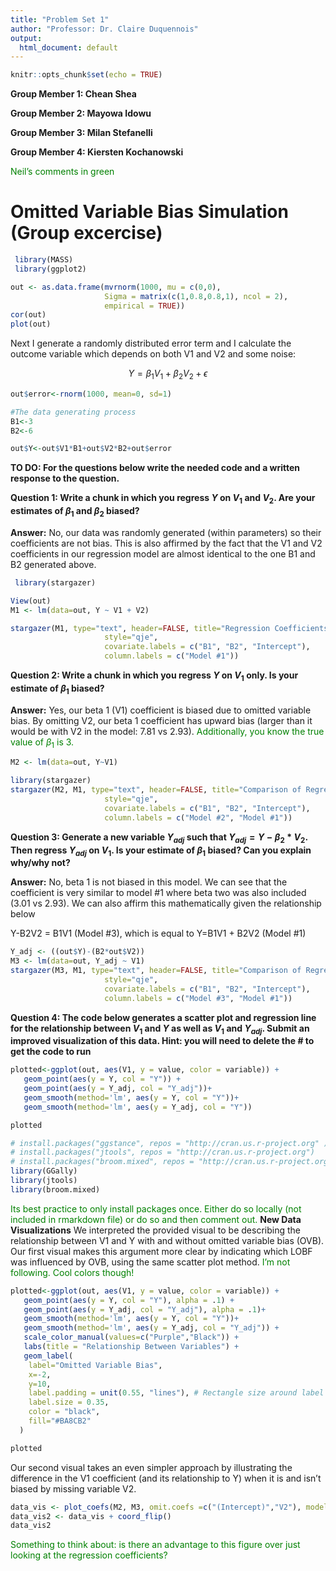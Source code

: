 ---
title: "Problem Set 1"
author: "Professor: Dr. Claire Duquennois"
output:
  html_document: default
---

```{r setup, include=FALSE}
knitr::opts_chunk$set(echo = TRUE)
```
**Group Member 1: Chean Shea**

**Group Member 2: Mayowa Idowu**

**Group Member 3: Milan Stefanelli**

**Group Member 4: Kiersten Kochanowski**

<span style="color: green;">Neil's comments in green</span>

# Omitted Variable Bias Simulation (Group excercise)

```{r sim1,  warning=FALSE}
 library(MASS)
 library(ggplot2)

out <- as.data.frame(mvrnorm(1000, mu = c(0,0), 
                     Sigma = matrix(c(1,0.8,0.8,1), ncol = 2), 
                     empirical = TRUE))
cor(out)
plot(out)

```

Next I generate a randomly distributed error term and I calculate the outcome variable which depends on both V1 and V2 and some noise:

$$Y=\beta_1V_1+\beta_2V_2+\epsilon$$

```{r sim2}
out$error<-rnorm(1000, mean=0, sd=1)

#The data generating process
B1<-3
B2<-6

out$Y<-out$V1*B1+out$V2*B2+out$error
```

**TO DO: For the questions below write the needed code and a written response to the question. **

**Question 1: Write a chunk in which you regress $Y$ on $V_1$ and $V_2$. Are your estimates of $\beta_1$ and $\beta_2$ biased?**

**Answer:** No, our data was randomly generated (within parameters) so their coefficients are not bias. This is also affirmed by the fact that the V1 and V2 coefficients in our regression model are almost identical to the one B1 and B2 generated above.

```{r include=FALSE}
 library(stargazer)
```

```{r}
View(out)
M1 <- lm(data=out, Y ~ V1 + V2)

stargazer(M1, type="text", header=FALSE, title="Regression Coefficients", 
                     style="qje", 
                     covariate.labels = c("B1", "B2", "Intercept"),
                     column.labels = c("Model #1"))
```


**Question 2: Write a chunk in which you regress $Y$ on $V_1$ only. Is your estimate of $\beta_1$ biased?**

**Answer:** Yes, our beta 1 (V1) coefficient is biased due to omitted variable bias. By omitting V2, our beta 1 coefficient has upward bias (larger than it would be with V2 in the model: 7.81 vs 2.93). <span style="color: green;">Additionally, you know the true value of $\beta_1$ is $3$. </span>

```{r}
M2 <- lm(data=out, Y~V1)

library(stargazer)
stargazer(M2, M1, type="text", header=FALSE, title="Comparison of Regression Coefficients (M2 & M1)", 
                     style="qje", 
                     covariate.labels = c("B1", "B2", "Intercept"),
                     column.labels = c("Model #2", "Model #1"))
```

**Question 3: Generate a new variable $Y_{adj}$ such that $Y_{adj}=Y-\beta_2*V_2$. Then regress $Y_{adj}$ on $V_1$. Is your estimate of $\beta_1$ biased? Can you explain why/why not?**

**Answer:** No, beta 1 is not biased in this model. We can see that the coefficient is very similar to model #1 where beta two was also included (3.01 vs 2.93). We can also affirm this mathematically given the relationship below

Y-B2V2 = B1V1 (Model #3), which is equal to Y=B1V1 + B2V2 (Model #1)

```{r}
Y_adj <- ((out$Y)-(B2*out$V2))
M3 <- lm(data=out, Y_adj ~ V1)
stargazer(M3, M1, type="text", header=FALSE, title="Comparison of Regression Coefficients (M3 & M1)", 
                     style="qje", 
                     covariate.labels = c("B1", "B2", "Intercept"),
                     column.labels = c("Model #3", "Model #1"))
```

**Question 4: The code below generates a scatter plot and regression line for the relationship between $V_1$ and $Y$ as well as $V_1$ and $Y_{adj}$. Submit an improved visualization of this data. Hint: you will need to delete the # to get the code to run**

```{r key 4}

plotted<-ggplot(out, aes(V1, y = value, color = variable)) + 
   geom_point(aes(y = Y, col = "Y")) + 
   geom_point(aes(y = Y_adj, col = "Y_adj"))+
   geom_smooth(method='lm', aes(y = Y, col = "Y"))+
   geom_smooth(method='lm', aes(y = Y_adj, col = "Y"))

plotted 
```

\newpage
```{r include=FALSE}
# install.packages("ggstance", repos = "http://cran.us.r-project.org" )
# install.packages("jtools", repos = "http://cran.us.r-project.org")
# install.packages("broom.mixed", repos = "http://cran.us.r-project.org")
library(GGally)
library(jtools)
library(broom.mixed)
```
<span style="color: green;">Its best practice to only install packages once. Either do so locally (not included in rmarkdown file) or do so and then comment out.</span>
**New Data Visualizations**
We interpreted the provided visual to be describing the relationship between V1 and Y with and without omitted variable bias (OVB). Our first visual makes this argument more clear by indicating which LOBF was influenced by OVB, using the same scatter plot method. <span style="color: green;">I'm not following. Cool colors though!</span>

```{r}
plotted<-ggplot(out, aes(V1, y = value, color = variable)) + 
   geom_point(aes(y = Y, col = "Y"), alpha = .1) + 
   geom_point(aes(y = Y_adj, col = "Y_adj"), alpha = .1)+
   geom_smooth(method='lm', aes(y = Y, col = "Y"))+
   geom_smooth(method='lm', aes(y = Y_adj, col = "Y_adj")) +
   scale_color_manual(values=c("Purple","Black")) +
   labs(title = "Relationship Between Variables") +
   geom_label(
    label="Omitted Variable Bias", 
    x=-2,
    y=10,
    label.padding = unit(0.55, "lines"), # Rectangle size around label
    label.size = 0.35,
    color = "black",
    fill="#BA8CB2"
  )

plotted 
```

Our second visual takes an even simpler approach by illustrating the difference in the V1 coefficient (and its relationship to Y) when it is and isn't biased by missing variable V2. 

```{r}
data_vis <- plot_coefs(M2, M3, omit.coefs =c("(Intercept)","V2"), model.names=c("OVB", "No OVB"))
data_vis2 <- data_vis + coord_flip()
data_vis2
```

<span style="color: green;">Something to think about: is there an advantage to this figure over just looking at the regression coefficients?</span>


